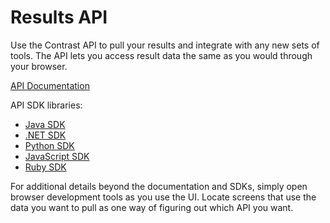 # Results API

Use the Contrast API to pull your results and integrate with any new sets of tools.
The API lets you access result data the same as you would through your browser.

[API Documentation](https://api.contrastsecurity.com)

API SDK libraries:
- [Java SDK](https://github.com/Contrast-Security-OSS/contrast-sdk-java)
- [.NET SDK](https://github.com/Contrast-Security-OSS/contrast-sdk-dotnet)
- [Python SDK](https://github.com/Contrast-Security-OSS/contrast-sdk-python)
- [JavaScript SDK](https://github.com/Contrast-Security-OSS/contrast-sdk-javascript)
- [Ruby SDK](https://github.com/Contrast-Security-OSS/contrast-sdk-ruby)

For additional details beyond the documentation and SDKs, simply open browser development tools as you use the UI.
Locate screens that use the data you want to pull as one way of figuring out which API you want.